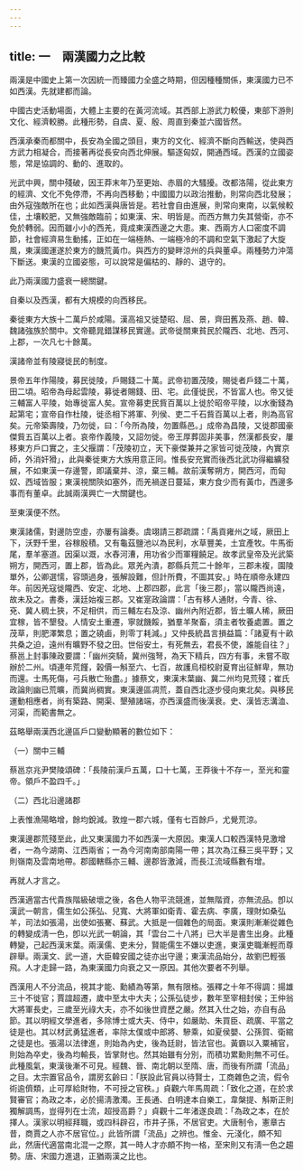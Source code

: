 ```yaml
---
---
---
```

title: 一　兩漢國力之比較
---




兩漢是中國史上第一次因統一而臻國力全盛之時期，但因種種關係，東漢國力已不如西漢。先就建都而論。

中國古史活動場面，大體上主要的在黃河流域。其西部上游武力較優，東部下游則文化、經濟較勝。此種形勢，自虞、夏、殷、周直到秦並六國皆然。

西漢承秦而都關中，長安為全國之頭目，東方的文化、經濟不斷向西輸送，使與西方武力相凝合，而接著再從長安向西北伸展。驅逐匈奴，開通西域。西漢的立國姿態，常是協調的、動的、進取的。

光武中興，關中殘破，因王莽末年乃至更始、赤眉的大騷擾。改都洛陽，從此東方的經濟、文化不免停滯，不再向西移動；中國國力以政治推動，則常向西北發展；由外寇強敵所在也；此如西漢與唐皆是。若社會自由進展，則常向東南，以氣候較佳，土壤較肥，又無強敵臨前；如東漢、宋、明皆是。而西方無力失其營衛，亦不免於轉弱。因而雖小小的西羌，竟成東漢西邊之大患。東、西兩方人口密度不調節，社會經濟易生動搖，正如在一端極熱、一端極冷的不調和空氣下激起了大旋風，東漢國運遂於東方的饑荒黃巾。與西方的變畔涼州的兵與董卓。兩種勢力沖蕩下斷送。東漢的立國姿態，可以說常是偏枯的、靜的、退守的。

此乃兩漢國力盛衰一總關鍵。

自秦以及西漢，都有大規模的向西移民。

秦徙東方大族十二萬戶於咸陽。漢高祖又徙楚昭、屈、景，齊田舊及燕、趙、韓、魏諸強族於關中。文帝聽晁錯謀移民實邊。武帝徙關東貧民於隴西、北地、西河、上郡，一次凡七十餘萬。

漢諸帝並有陵寢徙民的制度。

景帝五年作陽陵，募民徙陵，戶賜錢二十萬。武帝初置茂陵，賜徙者戶錢二十萬，田二頃。昭帝為母起雲陵，募徙者賜錢、田、宅。此僅徙民，不皆富人也。帝又徙三輔富人平陵，始專徙富人矣。宣帝募吏民貲百萬以上徙於昭帝平陵，以水衡錢為起第宅；宣帝自作杜陵，徙丞相下將軍、列侯、吏二千石貲百萬以上者，則為高官矣。元帝築壽陵，乃勿徙，曰：「今所為陵，勿置縣邑。」成帝為昌陵，又徙郡國豪傑貲五百萬以上者。哀帝作義陵，又詔勿徙。帝王厚葬固非美事，然漢都長安，屢移東方戶口實之，主父揠謂：「茂陵初立，天下豪傑兼并之家皆可徙茂陵，內實京師，外消奸猾」，此與秦徙東方大族用意正同。惟長安充實而後西北武功得繼纊發展，不如東漢一存邊警，即議棄并、涼，棄三輔。故前漢奪朔方，開西河，而匈奴、西域皆服；東漢視關陝如塞外，而羌禍遂日蔓延，東方食少而有黃巾，西邊多事而有董卓。此誠兩漢興亡一大關鍵也。

至東漢便不然。

東漢諸儒，對邊防空虛，亦屢有論奏。虞翊請三郡疏謂：「禹貢雍州之域，厥田上下，沃野千里，谷稼殷積。又有龜茲鹽池以為民利，水草豐美，土宜產牧。牛馬銜尾，羣羊塞道。因渠以溉，水舂河漕，用功省少而軍糧饒足。故孝武皇帝及光武築朔方，開西河，置上郡，皆為此。眾羌內潰，郡縣兵荒二十餘年，三郡未複，園陵單外，公卿選懦，容頭過身，張解設難，但計所費，不圖其安。」時在順帝永建四年。前因羌寇徙隴西、安定、北地、上郡四郡，此言「後三郡」，當以隴西尚遠，故未及之。書奏，漢廷始複三郡。又崔寔政論謂：「古有移人通財，今青、徐、兗、冀人稠土狹，不足相供，而三輔左右及涼、幽州內附近郡，皆土曠人稀，厥田宜稼，皆不墾發。人情安土重遷，寧就饑餒，猶羣羊聚畜，須主者牧養處置。置之茂草，則肥澤繁息；置之磽鹵，則零丁耗減。」又仲長統昌言損益篇：「諸夏有十畝共桑之迫，遠州有曠野不發之田。世俗安土，有死無去，君長不使，誰能自往？」蔡邕上封事陳政要謂：「幽州突騎，冀州強弩，為天下精兵，四方有事，未嘗不取辦於二州。頃連年荒饉，榖價一斛至六、七百，故護烏桓校尉夏育出征鮮卑，無功而還。士馬死傷，弓兵散亡殆盡。」據蔡文，東漢末葉幽、冀二州均見荒殘；崔氏政論則幽已荒曠，而冀尚稠實。東漢邊區凋荒，蓋自西北逐步侵向東北矣。與移民運動相應者，尚有築路、開渠、墾殖諸端，亦西漢盛而後漢衰。史、漢皆志溝洫、河渠，而範書無之。

茲略舉兩漢西北邊區戶口變動顯著的數位如下：

（一）關中三輔



蔡邕京兆尹樊陵頌碑：「長陵前漢戶五萬，口十七萬，王莽後十不存一，至光和靈帝。領戶不盈四千。」

（二）西北沿邊諸郡





上表惟漁陽略增，餘均銳減。敦煌一郡六城，僅有七百餘戶，尤覺荒涼。

東漢邊郡荒殘至此，此又東漢國力不如西漢一大原因。東漢人口較西漢特見激增者，一為今湖南、江西兩省；一為今河南南部南陽一帶；其次為江蘇三吳平野；又則嶺南及雲南地帶。郡國轄縣亦三輔、邊郡皆激減，而長江流域縣數有增。

再就人才言之。

西漢適當古代貴族階級破壞之後，各色人物平流競進，並無階資，亦無流品。卽以漢武一朝言，儒生如公孫弘、兒寬、大將軍如衛青、霍去病、李廣，理財如桑弘羊，司法如張湯，出使如張騫、蘇武。大抵是一個雜色的局面。東漢則漸漸從雜色的轉變成淸一色，卽以光武一朝論，其「雲台二十八將」已大半是書生出身。此種轉變，己起西漢末葉。兩漢儒、吏未分，賢能儒生不嫌以吏進，東漢吏職漸輕而尊辟舉。兩漢文、武一道，大臣韓安國之徒亦出守邊；東漢流品始分，故劉巴輕張飛。人才走歸一路，為東漢國力向衰之又一原因。其他次要者不列舉。

西漢用人不分流品，視其才能、勳績為等第，無有限格。張釋之十年不得調：揚雄三十不徙官；賈誼超遷，歲中至太中大夫；公孫弘徒步，數年至宰相封侯；王仲翁大將軍長史，三歲至光祿大夫，亦不如後世資歷之嚴。然其入仕之始，亦自有品節。其以明經文學進者，多除博士或大夫、侍中，如嚴助、朱買臣、疏廣、平當之徒是也。其以材武勇猛進者，率除太僕或中郎將、驂乘，如夏侯嬰、公孫賀、衛綰之徒是也。張湯以法律進，則始為內史，後為廷尉，皆法官也。黃霸以入粟補官，則始為卒史，後為均輸長，皆掌財也。然其始雖有分別，而積功累勳則無不可任。此種風氣，東漢後漸不可見。經魏、晉、南北朝以至隋、唐，而後有所謂「流品」之目。太宗置官品令，謂房玄齡曰：「朕設此官員以待賢士，工商雜色之流，假令術逾儕類，止可厚給財物，不可授之官秩。」貞觀六年馬周疏：「致化之道，在於求賢審官；為政之本，必於揚淸激濁。王長通、白明達本自樂工，韋槃提、斛斯正則獨解調馬，豈得列在士流，超授高爵？」貞觀十二年渚遂良疏：「為政之本，在於擇人。漢家以明經拜職，或四科辟召，市井子孫，不居官吏。大唐制令，憲章古昔，商賈之人亦不居官位。」此皆所謂「流品」之辨也。惟金、元淺化，頗不知此，然唐代適當南北混一之際，其一時人才亦頗不拘一格，至宋則又有淸一色之趨勢。唐、宋國力進退，正猶兩漢之比也。